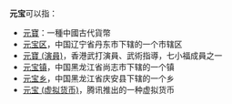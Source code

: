 '''元宝'''可以指：

*[[元寶|元寶]]：一種中國古代貨幣
*[[元宝区|元宝区]]，中国辽宁省丹东市下辖的一个市辖区
*[[元寶_(演員)|元寶 (演員)]]，香港武打演員、武術指導，七小福成員之一
*[[元宝镇|元宝镇]]，中国黑龙江省尚志市下辖的一个镇
*[[元宝乡|元宝乡]]，中国黑龙江省庆安县下辖的一个乡
*[[元宝_(虚拟货币)|元宝 (虚拟货币)]]，腾讯推出的一种虚拟货币
{{disambig|Cat=二字中國相關消歧義}}